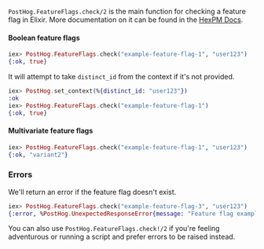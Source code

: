 `PostHog.FeatureFlags.check/2` is the main function for checking a feature flag in Elixir. More documentation on it can be found in the [HexPM Docs](https://hexdocs.pm/posthog/PostHog.FeatureFlags.html).


#### Boolean feature flags

```elixir
iex> PostHog.FeatureFlags.check("example-feature-flag-1", "user123")
{:ok, true}
```

It will attempt to take `distinct_id` from the context if it's not provided.

```elixir
iex> PostHog.set_context(%{distinct_id: "user123"})
:ok
iex> PostHog.FeatureFlags.check("example-feature-flag-1")
{:ok, true}
```


#### Multivariate feature flags

```elixir
iex> PostHog.FeatureFlags.check("example-feature-flag-1", "user123")
{:ok, "variant2"}
```

### Errors

We'll return an error if the feature flag doesn't exist.

```elixir
iex> PostHog.FeatureFlags.check("example-feature-flag-3", "user123")
{:error, %PostHog.UnexpectedResponseError{message: "Feature flag example-feature-flag-3 was not found in the response", response: ...}}
```

You can also use `PostHog.FeatureFlags.check!/2` if you're feeling adventurous or running a script and prefer errors to be raised instead.
